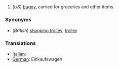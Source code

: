 ==[[]]==

# (''US'') [[buggy]], carried for groceries and other items.

===Synonyms===
*(''British'') [[shopping trolley]], [[trolley]]

===Translations===

*[[Italian]]: [[]]
*[[German]]: Einkaufswagen